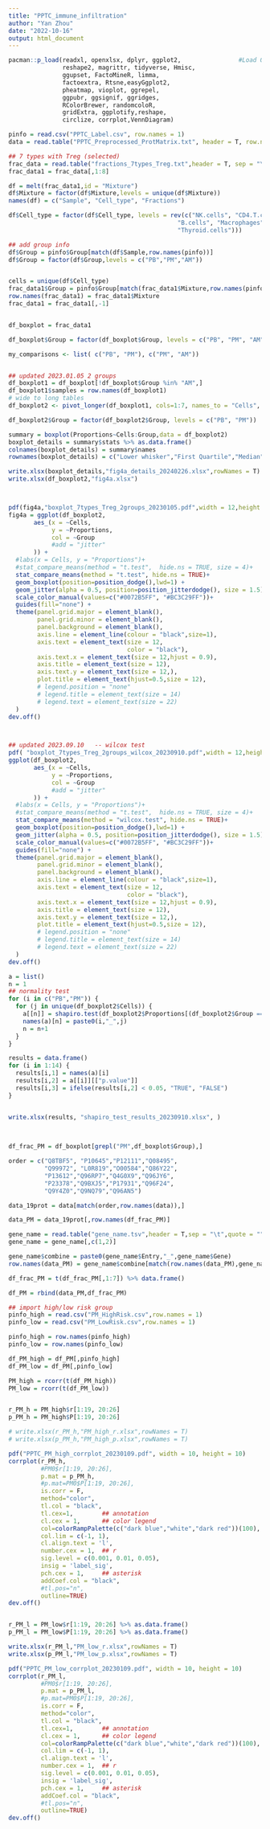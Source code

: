 ---
title: "PPTC_immune_infiltration"
author: "Yan Zhou"
date: "2022-10-16"
output: html_document
---

```{r import data}
pacman::p_load(readxl, openxlsx, dplyr, ggplot2,                #Load One or More Packages
               reshape2, magrittr, tidyverse, Hmisc,
               ggupset, FactoMineR, limma,
               factoextra, Rtsne,easyGgplot2,
               pheatmap, vioplot, ggrepel,
               ggpubr, ggsignif, ggridges,
               RColorBrewer, randomcoloR,
               gridExtra, ggplotify,reshape,
               circlize, corrplot,VennDiagram)

pinfo = read.csv("PPTC_Label.csv", row.names = 1)
data = read.table("PPTC_Preprocessed_ProtMatrix.txt", header = T, row.names = 1)

## 7 types with Treg (selected)
frac_data = read.table("fractions_7types_Treg.txt",header = T, sep = "\t",)
frac_data1 = frac_data[,1:8]


```

```{r Fig4A - boxplot - 7 types}
df = melt(frac_data1,id = "Mixture")
df$Mixture = factor(df$Mixture,levels = unique(df$Mixture))
names(df) = c("Sample", "Cell_type", "Fractions")

df$Cell_type = factor(df$Cell_type, levels = rev(c("NK.cells", "CD4.T.cells", "CD8.T.cells",
                                               "B.cells", "Macrophages", "Dendritic.cells",
                                               "Thyroid.cells")))

## add group info
df$Group = pinfo$Group[match(df$Sample,row.names(pinfo))]
df$Group = factor(df$Group,levels = c("PB","PM","AM"))


cells = unique(df$Cell_type)
frac_data1$Group = pinfo$Group[match(frac_data1$Mixture,row.names(pinfo))]
row.names(frac_data1) = frac_data1$Mixture
frac_data1 = frac_data1[,-1]


df_boxplot = frac_data1 

df_boxplot$Group = factor(df_boxplot$Group, levels = c("PB", "PM", "AM"))

my_comparisons <- list( c("PB", "PM"), c("PM", "AM"))


## updated 2023.01.05 2 groups
df_boxplot1 = df_boxplot[!df_boxplot$Group %in% "AM",]
df_boxplot1$samples = row.names(df_boxplot1)
# wide to long tables
df_boxplot2 <- pivot_longer(df_boxplot1, cols=1:7, names_to = "Cells", values_to = "Proportions")

df_boxplot2$Group = factor(df_boxplot2$Group, levels = c("PB", "PM"))

summary = boxplot(Proportions~Cells:Group,data = df_boxplot2)
boxplot_details = summary$stats %>% as.data.frame()
colnames(boxplot_details) = summary$names
rownames(boxplot_details) = c("Lower whisker","First Quartile","Median","Third Quartile","Upper whisker")

write.xlsx(boxplot_details,"fig4a_details_20240226.xlsx",rowNames = T)
write.xlsx(df_boxplot2,"fig4a.xlsx")



pdf(fig4a,"boxplot_7types_Treg_2groups_20230105.pdf",width = 12,height = 6)
fig4a = ggplot(df_boxplot2,
       aes_(x = ~Cells,
            y = ~Proportions,
            col = ~Group
            #add = "jitter"
       )) +
  #labs(x = Cells, y = "Proportions")+
  #stat_compare_means(method = "t.test",  hide.ns = TRUE, size = 4)+ 
  stat_compare_means(method = "t.test", hide.ns = TRUE)+
  geom_boxplot(position=position_dodge(),lwd=1) +
  geom_jitter(alpha = 0.5, position=position_jitterdodge(), size = 1.5)+
  scale_color_manual(values=c("#0072B5FF", "#BC3C29FF"))+
  guides(fill="none") +
  theme(panel.grid.major = element_blank(),
        panel.grid.minor = element_blank(),
        panel.background = element_blank(),
        axis.line = element_line(colour = "black",size=1),
        axis.text = element_text(size = 12,
                                 color = "black"),
        axis.text.x = element_text(size = 12,hjust = 0.9),
        axis.title = element_text(size = 12),
        axis.text.y = element_text(size = 12,),
        plot.title = element_text(hjust=0.5,size = 12),
        # legend.position = "none"
        # legend.title = element_text(size = 14)
        # legend.text = element_text(size = 22)
  )
dev.off()



## updated 2023.09.10   -- wilcox test
pdf( "boxplot_7types_Treg_2groups_wilcox_20230910.pdf",width = 12,height = 6)
ggplot(df_boxplot2,
       aes_(x = ~Cells,
            y = ~Proportions,
            col = ~Group
            #add = "jitter"
       )) +
  #labs(x = Cells, y = "Proportions")+
  #stat_compare_means(method = "t.test",  hide.ns = TRUE, size = 4)+ 
  stat_compare_means(method = "wilcox.test", hide.ns = TRUE)+
  geom_boxplot(position=position_dodge(),lwd=1) +
  geom_jitter(alpha = 0.5, position=position_jitterdodge(), size = 1.5)+
  scale_color_manual(values=c("#0072B5FF", "#BC3C29FF"))+
  guides(fill="none") +
  theme(panel.grid.major = element_blank(),
        panel.grid.minor = element_blank(),
        panel.background = element_blank(),
        axis.line = element_line(colour = "black",size=1),
        axis.text = element_text(size = 12,
                                 color = "black"),
        axis.text.x = element_text(size = 12,hjust = 0.9),
        axis.title = element_text(size = 12),
        axis.text.y = element_text(size = 12,),
        plot.title = element_text(hjust=0.5,size = 12),
        # legend.position = "none"
        # legend.title = element_text(size = 14)
        # legend.text = element_text(size = 22)
  )
dev.off()

a = list()
n = 1
## normality test
for (i in c("PB","PM")) {
  for (j in unique(df_boxplot2$Cells)) {
    a[[n]] = shapiro.test(df_boxplot2$Proportions[(df_boxplot2$Group == i & df_boxplot2$Cells == j)])
    names(a)[n] = paste0(i,"_",j)
    n = n+1
  }
}

results = data.frame()
for (i in 1:14) {
  results[i,1] = names(a)[i]
  results[i,2] = a[[i]][["p.value"]]
  results[i,3] = ifelse(results[i,2] < 0.05, "TRUE", "FALSE")
}


write.xlsx(results, "shapiro_test_results_20230910.xlsx", )
  
  
```



```{r sFig2:correlation heatmap - PM high/low risk 20230106}
df_frac_PM = df_boxplot[grepl("PM",df_boxplot$Group),]

order = c("Q8TBF5", "P10645","P12111","Q08495",
          "Q99972", "L0R819","O00584","Q86Y22",
          "P13612","Q96RP7","Q4G0X9","Q96JY6",
          "P23378","Q9BXJ5","P17931","Q96F24",
          "Q9Y4Z0","Q9NQ79","Q96AN5")

data_19prot = data[match(order,row.names(data)),]

data_PM = data_19prot[,row.names(df_frac_PM)]

gene_name = read.table("gene_name.tsv",header = T,sep = "\t",quote = "")
gene_name = gene_name[,c(1,2)]

gene_name$combine = paste0(gene_name$Entry,"_",gene_name$Gene)
row.names(data_PM) = gene_name$combine[match(row.names(data_PM),gene_name$Entry)]

df_frac_PM = t(df_frac_PM[,1:7]) %>% data.frame()

df_PM = rbind(data_PM,df_frac_PM)

## import high/low risk group
pinfo_high = read.csv("PM_HighRisk.csv",row.names = 1)
pinfo_low = read.csv("PM_LowRisk.csv",row.names = 1)

pinfo_high = row.names(pinfo_high)
pinfo_low = row.names(pinfo_low)

df_PM_high = df_PM[,pinfo_high]
df_PM_low = df_PM[,pinfo_low]

PM_high = rcorr(t(df_PM_high))
PM_low = rcorr(t(df_PM_low))


r_PM_h = PM_high$r[1:19, 20:26]
p_PM_h = PM_high$P[1:19, 20:26] 

# write.xlsx(r_PM_h,"PM_high_r.xlsx",rowNames = T)
# write.xlsx(p_PM_h,"PM_high_p.xlsx",rowNames = T)

pdf("PPTC_PM_high_corrplot_20230109.pdf", width = 10, height = 10)   
corrplot(r_PM_h,   
         #PM0$r[1:19, 20:26], 
         p.mat = p_PM_h,   
         #p.mat=PM0$P[1:19, 20:26], 
         is.corr = F,
         method="color", 
         tl.col = "black",
         tl.cex=1,        ## annotation
         cl.cex = 1,      ## color legend
         col=colorRampPalette(c("dark blue","white","dark red"))(100),
         col.lim = c(-1, 1),
         cl.align.text = 'l',
         number.cex = 1,  ## r
         sig.level = c(0.001, 0.01, 0.05), 
         insig = 'label_sig',
         pch.cex = 1,     ## asterisk
         addCoef.col = "black",
         #tl.pos="n",
         outline=TRUE)
dev.off()


r_PM_l = PM_low$r[1:19, 20:26] %>% as.data.frame()
p_PM_l = PM_low$P[1:19, 20:26] %>% as.data.frame()

write.xlsx(r_PM_l,"PM_low_r.xlsx",rowNames = T)
write.xlsx(p_PM_l,"PM_low_p.xlsx",rowNames = T)

pdf("PPTC_PM_low_corrplot_20230109.pdf", width = 10, height = 10)   
corrplot(r_PM_l,   
         #PM0$r[1:19, 20:26], 
         p.mat = p_PM_l,   
         #p.mat=PM0$P[1:19, 20:26], 
         is.corr = F,
         method="color", 
         tl.col = "black",
         tl.cex=1,        ## annotation
         cl.cex = 1,      ## color legend
         col=colorRampPalette(c("dark blue","white","dark red"))(100),
         col.lim = c(-1, 1),
         cl.align.text = 'l',
         number.cex = 1,  ## r
         sig.level = c(0.001, 0.01, 0.05), 
         insig = 'label_sig',
         pch.cex = 1,     ## asterisk
         addCoef.col = "black",
         #tl.pos="n",
         outline=TRUE)
dev.off()



```


